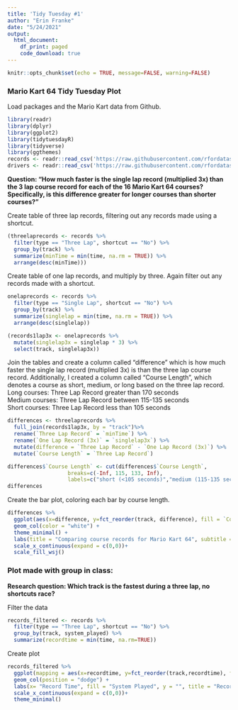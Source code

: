 ```yaml
---
title: 'Tidy Tuesday #1'
author: "Erin Franke"
date: "5/24/2021"
output:
  html_document:
    df_print: paged
    code_download: true
---
```


```r
knitr::opts_chunk$set(echo = TRUE, message=FALSE, warning=FALSE)
```

### Mario Kart 64 Tidy Tuesday Plot

Load packages and the Mario Kart data from Github. 
```r
library(readr)
library(dplyr)
library(ggplot2)
library(tidytuesdayR)
library(tidyverse)
library(ggthemes)
records <- readr::read_csv('https://raw.githubusercontent.com/rfordatascience/tidytuesday/master/data/2021/2021-05-25/records.csv')
drivers <- readr::read_csv('https://raw.githubusercontent.com/rfordatascience/tidytuesday/master/data/2021/2021-05-25/drivers.csv')
```

**Question: "How much faster is the single lap record (multiplied 3x) than the 3 lap course record for each of the 16 Mario Kart 64 courses? Specifically, is this difference greater for longer courses than shorter courses?"** 

Create table of three lap records, filtering out any records made using a shortcut. 
```r
(threelaprecords <- records %>%
  filter(type == "Three Lap", shortcut == "No") %>%
  group_by(track) %>%
  summarize(minTime = min(time, na.rm = TRUE)) %>%
  arrange(desc(minTime)))
```

Create table of one lap records, and multiply by three. Again filter out any records made with a shortcut. 
```r
onelaprecords <- records %>%
  filter(type == "Single Lap", shortcut == "No") %>%
  group_by(track) %>%
  summarize(singlelap = min(time, na.rm = TRUE)) %>%
  arrange(desc(singlelap))

(records1lap3x <- onelaprecords %>%
  mutate(singlelap3x = singlelap * 3) %>%
  select(track, singlelap3x))
```

Join the tables and create a column called "difference" which is how much faster the single lap record (multiplied 3x) is than the three lap course record. Additionally, I created a column called "Course Length", which denotes a course as short, medium, or long based on the three lap record. \
Long courses: Three Lap Record greater than 170 seconds \
Medium courses: Three Lap Record between 115-135 seconds \
Short courses: Three Lap Record less than 105 seconds\
```r
differences <- threelaprecords %>%
  full_join(records1lap3x, by = "track")%>%
  rename(`Three Lap Record` = `minTime`) %>%
  rename(`One Lap Record (3x)` = `singlelap3x`) %>%
  mutate(difference = `Three Lap Record` - `One Lap Record (3x)`) %>%
  mutate(`Course Length` = `Three Lap Record`)

differences$`Course Length` <- cut(differences$`Course Length`, 
                   breaks=c(-Inf, 115, 133, Inf), 
                   labels=c("short (<105 seconds)","medium (115-135 seconds)","long (>170 seconds)"))
differences
```

Create the bar plot, coloring each bar by course length. 
```r
differences %>%
  ggplot(aes(x=difference, y=fct_reorder(track, difference), fill = `Course Length`))+
  geom_col(color = "white") + 
  theme_minimal() + 
  labs(title = "Comparing course records for Mario Kart 64", subtitle = "How much faster is the 1 lap record (multplied 3x) than the 3 lap course record?", y = "", caption = "Plot created by Erin Franke, data from Mario Kart World Records") + 
  scale_x_continuous(expand = c(0,0))+
  scale_fill_wsj()
```

### Plot made with group in class: 

**Research question: Which track is the fastest during a three lap, no shortcuts race?**

Filter the data
```r
records_filtered <- records %>%
  filter(type == "Three Lap", shortcut == "No") %>%
  group_by(track, system_played) %>%
  summarize(recordtime = min(time, na.rm=TRUE))
```

Create plot
```r
records_filtered %>%
  ggplot(mapping = aes(x=recordtime, y=fct_reorder(track,recordtime), fill=system_played)) +
  geom_col(position = "dodge") + 
  labs(x= "Record Time", fill = "System Played", y = "", title = "Record Time by Track for Mario Kart 64", subtitle = "For three lap and no shortcut races", caption = "Plot created by Erin Franke, data from Mario Kart World Records")+
  scale_x_continuous(expand = c(0,0))+
  theme_minimal()
```

